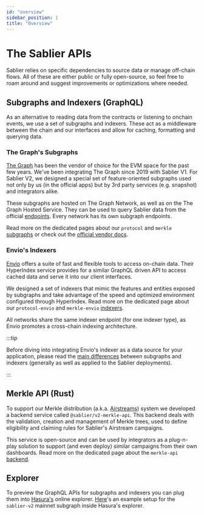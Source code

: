 ```yaml
---
id: "overview"
sidebar_position: 1
title: "Overview"
---
```



# The Sablier APIs

Sablier relies on specific dependencies to source data or manage off-chain flows. All of these are either public or
fully open-source, so feel free to roam around and suggest improvements or optimizations where needed.

## Subgraphs and Indexers (GraphQL)

As an alternative to reading data from the contracts or listening to onchain events, we use a set of subgraphs and
indexers. These act as a middleware between the chain and our interfaces and allow for caching, formatting and querying
data.

### The Graph's Subgraphs

[The Graph](https://thegraph.com/) has been the vendor of choice for the EVM space for the past few years. We've been
integrating The Graph since 2019 with Sablier V1. For Sablier V2, we designed a special set of feature-oriented
subgraphs used not only by us (in the official apps) but by 3rd party services (e.g. snapshot) and integrators alike.

These subgraphs are hosted on The Graph Network, as well as on the The Graph Hosted Service. They can be used to query
Sablier data from the official [endpoints](/api/subgraphs/endpoints). Every network has its own subgraph endpoints.

Read more on the dedicated pages about our `protocol` and `merkle` [subgraphs](/api/subgraphs/endpoints) or check out
the [official vendor docs](https://thegraph.com/docs/en/quick-start/).

<LinkPreview
  href="https://github.com/sablier-labs/v2-subgraphs"
  icon="github"
  subtitle="@sablier/v2-subgraphs"
  title="Github - apps/protocol, apps/merkle"
/>

### Envio's Indexers

[Envio](https://envio.dev/) offers a suite of fast and flexible tools to access on-chain data. Their HyperIndex service
provides for a similar GraphQL driven API to access cached data and serve it into our client interfaces.

We designed a set of indexers that mimic the features and entities exposed by subgraphs and take advantage of the speed
and optimized environment configured through HyperIndex. Read more on the dedicated page about our `protocol-envio` and
`merkle-envio` [indexers](/api/indexers/overview).

All networks share the same indexer endpoint (for one indexer type), as Envio promotes a cross-chain indexing
architecture.

:::tip

Before diving into integrating Envio's indexer as a data source for your application, please read the
[main differences](/api/indexers/differences) between subgraphs and indexers (generally as well as applied to the
Sablier deployments).

:::

<LinkPreview
  href="https://github.com/sablier-labs/v2-subgraphs"
  icon="github"
  subtitle="@sablier/v2-subgraphs"
  title="Github - apps/protocol-envio, apps/merkle-envio"
/>

## Merkle API (Rust)

To support our Merkle distribution (a.k.a. [Airstreams](/apps/features#airstreams)) system we developed a backend
service called `@sablier/v2-merkle-api`. This backend deals with the validation, creation and management of Merkle
trees, used to define eligibility and claiming rules for Sablier's Airstream campaigns.

This service is open-source and can be used by integrators as a plug-n-play solution to support (and even deploy)
similar campaigns from their own dashboards. Read more on the dedicated page about the `merkle-api`
[backend](/api/merkle-api/overview).

<LinkPreview
  href="https://github.com/sablier-labs/v2-merkle-api"
  icon="github"
  subtitle="@sablier/v2-merkle-api"
  title="Github - Rust based API to generate Merkle distribution"
/>

## Explorer

To preview the GraphQL APIs for subgraphs and indexers you can plug them into
[Hasura's](https://cloud.hasura.io/public/graphiql) online explorer.
[Here](https://cloud.hasura.io/public/graphiql?endpoint=https%3A%2F%2Fapi.thegraph.com%2Fsubgraphs%2Fname%2Fsablier-labs%2Fsablier-v2-experimental)'s
an example setup for the `sablier-v2` mainnet subgraph inside Hasura's explorer.
